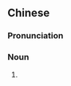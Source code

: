{{also|微辞}}
==Chinese==
{{zh-forms|s=微辞}}

===Pronunciation===
{{zh-pron
|m=微cí
|c=mei4 ci4
|cat=n
}}

===Noun===
{{zh-noun}}

# {{alternative form of|微詞|lang=zh}}